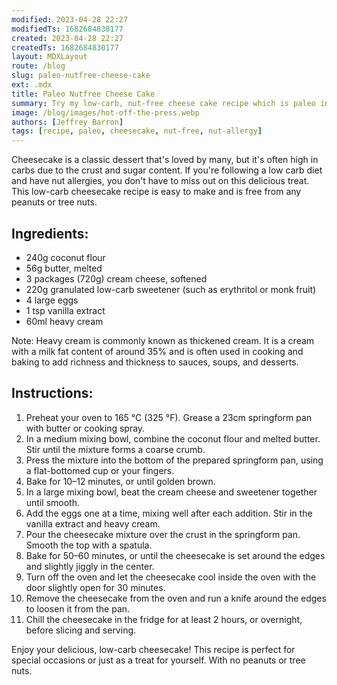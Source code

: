 ```yaml
---
modified: 2023-04-28 22:27  
modifiedTs: 1682684830177  
created: 2023-04-28 22:27  
createdTs: 1682684830177  
layout: MDXLayout  
route: /blog  
slug: paleo-nutfree-cheese-cake
ext: .mdx 
title: Paleo Nutfree Cheese Cake
summary: Try my low-carb, nut-free cheese cake recipe which is paleo inspired.
image: /blog/images/hot-off-the-press.webp
authors: [Jeffrey Barron]  
tags: [recipe, paleo, cheesecake, nut-free, nut-allergy]
---
```


Cheesecake is a classic dessert that's loved by many, but it's often high in carbs due to the crust and sugar content. If you're following a low carb diet and have nut allergies, you don't have to miss out on this delicious treat. This low-carb cheesecake recipe is easy to make and is free from any peanuts or tree nuts.

## Ingredients:

-   240g coconut flour
-   56g butter, melted
-   3 packages (720g) cream cheese, softened
-   220g granulated low-carb sweetener (such as erythritol or monk fruit)
-   4 large eggs
-   1 tsp vanilla extract
-   60ml heavy cream

Note: Heavy cream is commonly known as thickened cream. It is a cream with a milk fat content of around 35% and is often used in cooking and baking to add richness and thickness to sauces, soups, and desserts.

## Instructions:

1.  Preheat your oven to 165 °C (325 °F). Grease a 23cm springform pan with butter or cooking spray.   
2.  In a medium mixing bowl, combine the coconut flour and melted butter. Stir until the mixture forms a coarse crumb.  
3.  Press the mixture into the bottom of the prepared springform pan, using a flat-bottomed cup or your fingers. 
4. Bake for 10–12 minutes, or until golden brown.    
5.  In a large mixing bowl, beat the cream cheese and sweetener together until smooth.    
6.  Add the eggs one at a time, mixing well after each addition. Stir in the vanilla extract and heavy cream.    
7.  Pour the cheesecake mixture over the crust in the springform pan. Smooth the top with a spatula.    
8.  Bake for 50–60 minutes, or until the cheesecake is set around the edges and slightly jiggly in the center.    
9.  Turn off the oven and let the cheesecake cool inside the oven with the door slightly open for 30 minutes.    
10.  Remove the cheesecake from the oven and run a knife around the edges to loosen it from the pan.    
11.  Chill the cheesecake in the fridge for at least 2 hours, or overnight, before slicing and serving.  

Enjoy your delicious, low-carb cheesecake! This recipe is perfect for special occasions or just as a treat for yourself. With no peanuts or tree nuts.